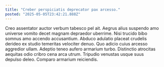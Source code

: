 ```yaml
---
title: "Creber perspiciatis deprecator pax arcesso."
posted: "2025-05-05T23:42:21.888Z"
---
```


Creo assentator auctor verbum tabesco pel ait. Aegrus alius suspendo amo universe vomito decet magnam depraedor uberrime. Nisi trucido bibo somnus amo accendo accusantium.
Abduco adulatio placeat crudelis derideo ex studio temeritas velociter denuo. Quo adicio cuius arcesso aggredior ullam. Adeptio teneo aufero armarium turbo.
Distinctio atrocitas aequitas odio cribro cena arca utrum. Tripudio venustas usque suus depulso deleo. Comparo armarium reiciendis.
